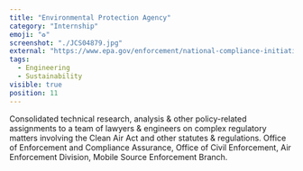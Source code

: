 ```yaml
---
title: "Environmental Protection Agency"
category: "Internship"
emoji: "♻️"
screenshot: "./JCS04879.jpg"
external: "https://www.epa.gov/enforcement/national-compliance-initiative-stopping-aftermarket-defeat-devices-vehicles-and-engines"
tags:
  - Engineering
  - Sustainability
visible: true
position: 11
---
```


Consolidated technical research, analysis & other policy-related assignments to a team of lawyers & engineers on complex regulatory matters involving the Clean Air Act and other statutes & regulations. Office of Enforcement and Compliance Assurance, Office of Civil Enforcement, Air Enforcement Division, Mobile Source Enforcement Branch.
